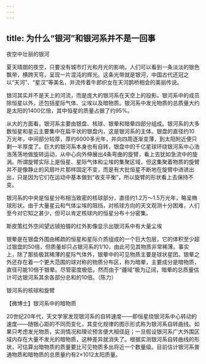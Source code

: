 ```yaml
---
---
---
```

title: 为什么“银河”和银河系并不是一回事
---




夜空中壮丽的银河



夏天晴朗的夜空，只要没有城市灯光和月光的影响，人们可以看到一条淡淡的银色飘带，横跨天穹，呈现一片混沌的辉光。这条光带就是银河，中国古代还冠之以“天河”、“星汉”等美名，并流传着牛郎织女在天河鹊桥相会的美丽传说。

银河其实并不是天上的河流，而是庞大的银河系在天空上的投影。银河系中的成员除恒星以外，还包括星际气体、尘埃以及暗物质。银河系中发光物质的总质量大约是太阳的1400亿倍，其中恒星的质量占据了约95%。

从大的方面看，银河系主要由银盘、核球、银晕和暗晕四部分组成。银河系的大多数恒星和星云主要集中在扁平状的银盘内，这是银河系的主体。银盘的直径约10万光年，中间部分较厚，厚约6000多光年，并向四周逐渐变薄，到太阳附近便只剩一半厚度了。巨大的银河系本身也有自转，银盘中的千亿星球环绕银河系中心浩浩荡荡地做旋转运动，从中心向外伸展出4条弯曲的旋臂，看上去犹如急流中的旋涡。所谓旋臂实际上是恒星、星际气体和尘埃的集聚区域，但这集聚着物质的旋臂并不是像静止的风扇叶片那样固定不变，而是有大批恒星不断地在旋臂中进进出出，只是因为它们在运动中基本做到“收支平衡”，所以旋臂的形状看上去保持不变。

银河系的中央是恒星分布相当致密的核球部分，直径约1.2万～1.5万光年，略呈椭球形状。由于大量星云和气体尘埃的阻挡，对核球方向的天文观测十分困难，人们至今对它知之甚少，但可以肯定核球内的恒星分布十分密集。

斯皮策红外空间望远镜拍摄的红外影像显示出银河系中有大量尘埃



银晕是在银盘外围由稀疏的恒星和星际介质组成的一个巨大包层，它的体积至少超过银盘的50倍，但质量却只占银河系的1/10，由此可见其物质非常稀薄。事实上，除了那些极其稀薄的星际气体外，银晕中的可见物质主要是球状星团。银晕之外还存在着一个更大范围的球对称的物质分布区，称为暗晕，主要成分是暗物质，直径可能10倍于银晕。尽管密度极低，然而由于“疆域”极为辽阔，暗晕的总质量估计可达银河系其余各部分总和的10倍。（陈力）

银河系的核球和旋臂





【微博士】银河系中的暗物质

20世纪20年代，天文学家发现银河系的自转速度——即恒星绕银河系中心转动的速度——随银心距的不同而变化，其变化规律的图示形式称为银河系自转曲线。如果只考虑发光物质，实测情况和理论预言便大相径庭；一旦假设银河系广大外围区域内存在大量不发光的暗物质，这种差异就消失了。根据实测银河系自转曲线的形状，可估算出暗物质的质量要比可见物质多出将近一个数量级。目前估计银河系普通物质和暗物质的总质量约有2×1012太阳质量。